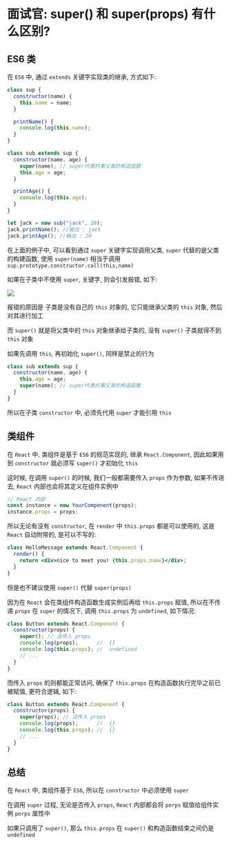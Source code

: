 # 面试官: super() 和 super(props) 有什么区别?

## ES6 类

在 `ES6` 中, 通过 `extends` 关键字实现类的继承, 方式如下: 

```js
class sup {
  constructor(name) {
    this.name = name;
  }

  printName() {
    console.log(this.name);
  }
}

class sub extends sup {
  constructor(name, age) {
    super(name); // super代表的事父类的构造函数
    this.age = age;
  }

  printAge() {
    console.log(this.age);
  }
}

let jack = new sub("jack", 20);
jack.printName(); //输出 : jack
jack.printAge(); //输出 : 20
```

在上面的例子中, 可以看到通过 `super` 关键字实现调用父类, `super` 代替的是父类的构建函数, 使用 `super(name)` 相当于调用 `sup.prototype.constructor.call(this,name)`

如果在子类中不使用 `super`, 关键字, 则会引发报错, 如下: 

![](https://static.vue-js.com/6ab40190-d71c-11eb-85f6-6fac77c0c9b3.png)

报错的原因是 子类是没有自己的 `this` 对象的, 它只能继承父类的 `this` 对象, 然后对其进行加工

而 `super()` 就是将父类中的 `this` 对象继承给子类的, 没有 `super()` 子类就得不到 `this` 对象

如果先调用 `this`, 再初始化 `super()`, 同样是禁止的行为

```js
class sub extends sup {
  constructor(name, age) {
    this.age = age;
    super(name); // super代表的事父类的构造函数
  }
}
```

所以在子类 `constructor` 中, 必须先代用 `super` 才能引用 `this`

## 类组件

在 `React` 中, 类组件是基于 `ES6` 的规范实现的, 继承 `React.Component`, 因此如果用到 `constructor` 就必须写 `super()` 才初始化 `this`

这时候, 在调用 `super()` 的时候, 我们一般都需要传入 `props` 作为参数, 如果不传进去, `React` 内部也会将其定义在组件实例中

```js
// React 内部
const instance = new YourComponent(props);
instance.props = props;
```

所以无论有没有 `constructor`, 在 `render` 中 `this.props` 都是可以使用的, 这是 `React` 自动附带的, 是可以不写的: 

```jsx
class HelloMessage extends React.Component {
  render() {
    return <div>nice to meet you! {this.props.name}</div>;
  }
}
```

但是也不建议使用 `super()` 代替 `super(props)`

因为在 `React` 会在类组件构造函数生成实例后再给 `this.props` 赋值, 所以在不传递 `props` 在 `super` 的情况下, 调用 `this.props` 为 `undefined`, 如下情况: 

```jsx
class Button extends React.Component {
  constructor(props) {
    super(); // 没传入 props
    console.log(props);      //  {}
    console.log(this.props); //  undefined
    // ...
  }
}
```

而传入 `props` 的则都能正常访问, 确保了 `this.props` 在构造函数执行完毕之前已被赋值, 更符合逻辑, 如下: 

```jsx
class Button extends React.Component {
  constructor(props) {
    super(props); // 没传入 props
    console.log(props);      //  {}
    console.log(this.props); //  {}
    // ...
  }
}
```

## 总结

在 `React` 中, 类组件基于 `ES6`, 所以在 `constructor` 中必须使用 `super`

在调用 `super` 过程, 无论是否传入 `props`, `React` 内部都会将 `porps` 赋值给组件实例 `porps` 属性中

如果只调用了 `super()`, 那么 `this.props` 在 `super()` 和构造函数结束之间仍是 `undefined`

